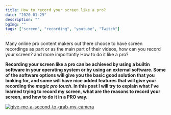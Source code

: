 ```yaml
---
title: How to record your screen like a pro?
date: "2020-01-29"
description: ""
bgImg: ""
tags: ["screen", "recording", "youtube", "Twitch"]
---
```


Many online pro content makers out there choose to have screen recordings as part or as the main part of their videos, how can you record your screen? and more importantly How to do it like a pro?

**Recording your screen like a pro can be achieved by using a builtin software in your operating system or by using an external software. Some of the software options will give you the basic good solution that you looking for, and some will have nice added features that will give your recording the _magic pro touch_. In this post I will try to explain what I've learned trying to record my screen, what are the reasons to record your screen, and how to do it in a PRO way.**

<a target="blank" href="https://sayingimages.com/screenshot-memes/">
  <Image
    alt="give-me-a-second-to-grab-my-camera"
    fileName="give-me-a-second-to-grab-my-camera"
  />
</a>
